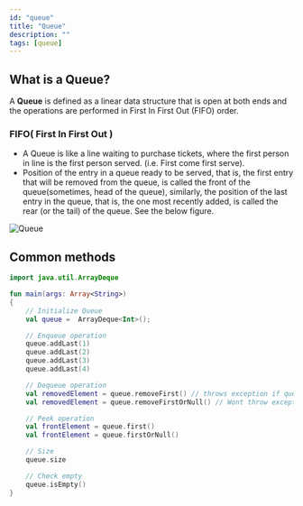 ```yaml
---
id: "queue"
title: "Queue"
description: ""
tags: [queue]
---
```


## What is a Queue?

A **Queue** is defined as a linear data structure that is open at both ends and the operations are performed in First In First Out (FIFO) order.

### FIFO( First In First Out )

- A Queue is like a line waiting to purchase tickets, where the first person in line is the first person served. (i.e. First come first serve).
- Position of the entry in a queue ready to be served, that is, the first entry that will be removed from the queue, is called the front of the queue(sometimes, head of the queue), similarly, the position of the last entry in the queue, that is, the one most recently added, is called the rear (or the tail) of the queue. See the below figure.

![Queue](/img/data-structures/queue/1.png)

## Common methods

<Tabs>
<TabItem value="kotlin" label="Kotlin">
<SolutionAuthor name="@msvhora"/>

```kt
import java.util.ArrayDeque

fun main(args: Array<String>)
{
    // Initialize Queue
    val queue =  ArrayDeque<Int>();

    // Enqueue operation
    queue.addLast(1)
    queue.addLast(2)
    queue.addLast(3)
    queue.addLast(4)

    // Dequeue operation
    val removedElement = queue.removeFirst() // throws exception if queue empty
    val removedElement = queue.removeFirstOrNull() // Wont throw exception if empty

    // Peek operation
    val frontElement = queue.first()
    val frontElement = queue.firstOrNull()

    // Size
    queue.size

    // Check empty
    queue.isEmpty()
}

```

</TabItem>
</Tabs>
